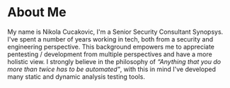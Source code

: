 
<div className={styles.Document}>

# About Me

My name is Nikola Cucakovic, I'm a Senior Security Consultant Synopsys. I've spent a number of years working in tech, both from a security and engineering perspective. This background empowers me to appreciate pentesting / development from multiple perspectives and have a more holistic view. I strongly believe in the philosophy of _“Anything that you do more than twice has to be automated"_, with this in mind I've developed many static and dynamic analysis testing tools.

</div>
